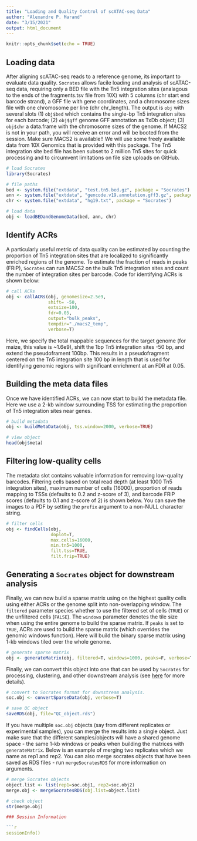 ```yaml
---
title: "Loading and Quality Control of scATAC-seq Data"
author: "Alexandre P. Marand"
date: "3/15/2021"
output: html_document
---
```

```r
knitr::opts_chunk$set(echo = TRUE)
```

## Loading data

After aligning scATAC-seq reads to a reference genome, its important to evaluate data quality. `Socrates` allows facile loading and analysis of scATAC-seq data, requiring only a BED file with the Tn5 integration sites (analagous to the ends of the fragments.tsv file from 10X) with 5 columns (chr start end barcode strand), a GFF file with gene coordinates, and a chromosome sizes file with one chromosome per line (chr chr_length). The output is `obj` with several slots (1) `obj$bed` which contains the single-bp Tn5 integration sites for each barcode; (2) `obj$gff` genome GFF annotation as TxDb object; (3) `obj$chr` a data.frame with the chromosome sizes of the genome. If MACS2 is not in your path, you will receive an error and will be booted from the session. Make sure MACS2 is available!! We will use some freely available data from 10X Genomics that is provided with this package. The Tn5 integration site bed file has been subset to 2 million Tn5 sites for quick processing and to circumvent limitations on file size uploads on GitHub.

```r

# load Socrates
library(Socrates)

# file paths
bed <- system.file("extdata", "test.tn5.bed.gz", package = "Socrates")
ann <- system.file("extdata", "gencode.v19.annotation.gff3.gz", package = "Socrates")
chr <- system.file("extdata", "hg19.txt", package = "Socrates")

# load data
obj <- loadBEDandGenomeData(bed, ann, chr)

```

## Identify ACRs

A particularly useful metric of data quality can be estimated by counting the proportion of Tn5 integration sites that are localized to significantly enriched regions of the genome. To estimate the fraction of reads in peaks (FRiP), `Socrates` can run MACS2 on the bulk Tn5 integration sites and count the number of integration sites per barcode. Code for identifying ACRs is shown below:

```r

# call ACRs
obj <- callACRs(obj, genomesize=2.5e9, 
                shift= -50, 
                extsize=100,
                fdr=0.05,
                output="bulk_peaks", 
                tempdir="./macs2_temp", 
                verbose=T)

```

Here, we specify the total mappable sequences for the target genome (for maize, this value is ~1.6e9), shift the 1bp Tn5 integration sites -50 bp, and extend the pseudoframent 100bp. This results in a pseudofragment centered on the Tn5 integration site 100 bp in length that is used for identifying genomic regions with significant enrichment at an FDR at 0.05.


## Building the meta data files

Once we have identified ACRs, we can now start to build the metadata file. Here we use a 2-kb window surrounding TSS for estimating the proportion of Tn5 integration sites near genes. 

```r

# build metadata
obj <- buildMetaData(obj, tss.window=2000, verbose=TRUE)

# view object
head(obj$meta)

```


## Filtering low-quality cells

The metadata slot contains valuable information for removing low-quality barcodes. Filtering cells based on total read depth (at least 1000 Tn5 integration sites), maximum number of cells (16000), proportion of reads mapping to TSSs (defaults to 0.2 and z-score of 3), and barcode FRiP scores (defaults to 0.1 and z-score of 2) is shown below. You can save the images to a PDF by setting the `prefix` argument to a non-NULL character string. 

```r

# filter cells
obj <- findCells(obj, 
                 doplot=T,
                 max.cells=16000,
                 min.tn5=1000,
                 filt.tss=TRUE, 
                 filt.frip=TRUE)

```

## Generating a `Socrates` object for downstream analysis

Finally, we can now build a sparse matrix using on the highest quality cells using either ACRs or the genome split into non-overlapping window. The `filtered` parameter species whether to use the filtered set of cells (`TRUE`) or the unfiltered cells (`FALSE`). The `windows` parameter denotes the tile size when using the entire genome to build the sparse matrix. If `peaks` is set to `TRUE`, ACRs are used to build the sparse matrix (which overrides the genomic windows function). Here will build the binary sparse matrix using 1-kb windows tiled over the whole genome. 

```r

# generate sparse matrix
obj <- generateMatrix(obj, filtered=T, windows=1000, peaks=F, verbose=T)

```

Finally, we can convert this object into one that can be used by `Socrates` for processing, clustering, and other downstream analysis (see [here](https://htmlpreview.github.io/?https://github.com/plantformatics/Socrates/blob/main/vignettes/Socrates_simple_clustering_tutorial.html) for more details). 

```r

# convert to Socrates format for downstream analysis. 
soc.obj <- convertSparseData(obj, verbose=T)

# save QC object
saveRDS(obj, file="QC_object.rds")

```

If you have multiple `soc.obj` objects (say from different replicates or experimental samples), you can merge the results into a single object. Just make sure that the different samples/objects will have a shared genome space - the same 1-kb windows or peaks when building the matrices with `generateMatrix`. Below is an example of merging two replicates which we name as rep1 and rep2. You can also merge socrates objects that have been saved as RDS files - run `mergeSocratesRDS` for more information on arguments. 

```r

# merge Socrates objects
object.list <- list(rep1=soc.obj1, rep2=soc.obj2)
merge.obj <- mergeSocratesRDS(obj.list=object.list)

# check object
str(merge.obj)

### Session Information

```r
sessionInfo()
```
